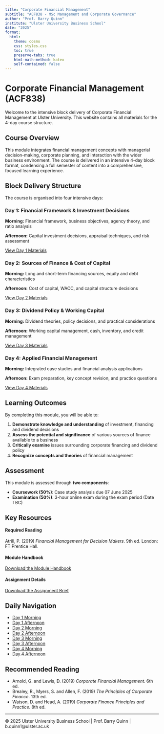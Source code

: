 ```yaml
---
title: "Corporate Financial Management"
subtitle: "ACF838 - MSc Management and Corporate Governance"
author: "Prof. Barry Quinn"
institute: "Ulster University Business School"
date: "2025"
format: 
  html:
    theme: cosmo
    css: styles.css
    toc: true
    preserve-tabs: true
    html-math-method: katex
    self-contained: false
---
```


# Corporate Financial Management (ACF838)

Welcome to the intensive block delivery of Corporate Financial Management at Ulster University. This website contains all materials for the 4-day course structure.

## Course Overview

This module integrates financial management concepts with managerial decision-making, corporate planning, and interaction with the wider business environment. The course is delivered in an intensive 4-day block format, condensing a full semester of content into a comprehensive, focused learning experience.

## Block Delivery Structure

The course is organised into four intensive days:

::: {.day-cards}

::: {.day-card}
### Day 1: Financial Framework & Investment Decisions
**Morning:** Financial framework, business objectives, agency theory, and ratio analysis

**Afternoon:** Capital investment decisions, appraisal techniques, and risk assessment

[View Day 1 Materials](days/day1.html){.btn}
:::

::: {.day-card}
### Day 2: Sources of Finance & Cost of Capital
**Morning:** Long and short-term financing sources, equity and debt characteristics

**Afternoon:** Cost of capital, WACC, and capital structure decisions

[View Day 2 Materials](days/day2.html){.btn}
:::

::: {.day-card}
### Day 3: Dividend Policy & Working Capital
**Morning:** Dividend theories, policy decisions, and practical considerations

**Afternoon:** Working capital management, cash, inventory, and credit management

[View Day 3 Materials](days/day3.html){.btn}
:::

::: {.day-card}
### Day 4: Applied Financial Management
**Morning:** Integrated case studies and financial analysis applications

**Afternoon:** Exam preparation, key concept revision, and practice questions

[View Day 4 Materials](days/day4.html){.btn}
:::

:::

## Learning Outcomes

By completing this module, you will be able to:

1. **Demonstrate knowledge and understanding** of investment, financing and dividend decisions
2. **Assess the potential and significance** of various sources of finance available to a business
3. **Critically examine** issues surrounding corporate financing and dividend policy
4. **Recognize concepts and theories** of financial management

## Assessment {.assessment-info}

This module is assessed through **two components**:

- **Coursework (50%)**: Case study analysis due 07 June 2025
- **Examination (50%)**: 3-hour online exam during the exam period (Date TBC)

## Key Resources

::: {.course-materials}

::: {.material-card}
#### Required Reading
Atrill, P. (2019) *Financial Management for Decision Makers*. 9th ed. London: FT Prentice Hall.
:::

::: {.material-card}
#### Module Handbook
[Download the Module Handbook](resources/module-handbook.html)
:::

::: {.material-card}
#### Assignment Details
[Download the Assignment Brief](resources/ACF838_CFM_assignment_detail.docx)
:::

:::

## Daily Navigation

::: {.nav-pills}
- [Day 1 Morning](days/day1-morning.html)
- [Day 1 Afternoon](days/day1-afternoon.html)
- [Day 2 Morning](days/day2-morning.html)
- [Day 2 Afternoon](days/day2-afternoon.html)
- [Day 3 Morning](days/day3-morning.html)
- [Day 3 Afternoon](days/day3-afternoon.html)
- [Day 4 Morning](days/day4-morning.html)
- [Day 4 Afternoon](days/day4-afternoon.html)
:::

## Recommended Reading

- Arnold, G. and Lewis, D. (2019) *Corporate Financial Management*. 6th ed.
- Brealey, R., Myers, S. and Allen, F. (2019) *The Principles of Corporate Finance*. 13th ed.
- Watson, D. and Head, A. (2019) *Corporate Finance Principles and Practice*. 8th ed.

---

::: {.footer}
© 2025 Ulster University Business School | Prof. Barry Quinn | b.quinn1@ulster.ac.uk
:::